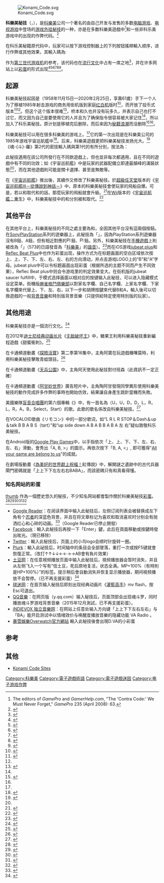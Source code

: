 {{Expand language|en|ja}}
{{NoteTA
|G1=IT
|G2=Game
|1=zh-hant:科樂美;zh-hans:科乐美;
|2=zh:電視遊樂器;zh-hk:電視遊戲機
}}
[[File:Konami_Code.svg|thumb]]

{{Japanese
| title= 科乐美秘籍
| image =Famicom_controllers.jpg
| caption = 家庭电脑的[[手柄|控制器]]
| width = 
| japanese = コナミコマンド
| kana = 
| romaji = Konami Komando
| kyujitai = 
|}}

'''科樂美秘技'''（{{lang-ja|コナミコマンド}}，{{lang-en|Konami Command}}），是[[科樂美|科樂美]]公司一个著名的由自己开发与发售的多数[[电脑游戏|电脑游戏]]、[[电视游戏|电视游戏]]中登场的[[游戏外挂|游戏外挂]][[秘技|秘技]]的一种，亦是在多数科樂美遊戲中<ref name="KNM games">The editors of ''GamePro'' and ''GamerHelp.com'', "The 'Contra Code:' We Must Never Forget," ''GamePro'' 235 (April 2008): 63.</ref>和一些非科乐美游戏中的出现的作弊代码。<ref name="autogenerated1">{{cite web |url= http://www.1up.com/do/feature?cId=3108751&did=1 |title= Cracking the Code: The Konami Code |publisher= 1up.com |accessdate= 2008-03-15 |deadurl= yes |archiveurl= https://www.webcitation.org/66ixH5CE7?url=http://www.1up.com/features/cracking-code-konami-code |archivedate= 2012-04-06 }}</ref>

在科乐美秘籍原代码中，玩家可以按下游戏控制器上的下列按钮搖桿輸入顺序，进行作弊或其他效果，其輸入碼為:

{{key press|up}}{{key press|up}}{{key press|down}}{{key press|down}}{{key press|left}}{{key press|right}}{{key press|left}}{{key press|right}}{{key press|B}}{{key press|A}}

作为[[第三世代游戏机|第三世代游戏机]]的参考，该代码也在[[流行文化|流行文化]]中占有一席之地<ref name="Ralph">{{cite web | url = http://www.avclub.com/articles/wreckit-ralph,88179/ | title = Wreck-It Ralph | first = 塔莎 | last = 罗宾逊 | date = 2012年11月1日 | accessdate = 2012年11月19日 | publisher = [[影音俱乐部|影音俱乐部]] | archive-date = 2013年11月3日 | archive-url = https://web.archive.org/web/20131103090350/http://www.avclub.com/articles/wreckit-ralph,88179/ | dead-url = no }}</ref>，并在许多网站上以[[彩蛋_(媒体)|彩蛋]]的形式出现<ref>{{Cite web|title=裏技、隠しメッセージ...イースターエッグってどんなものがある？|url=https://www.gizmodo.jp/2012/04/a-brief-history-of-easter-eggs-in-tech.html|accessdate=2020-04-08|date=2012-04-09|last=Inc|first=mediagene|work=www.gizmodo.jp|language=ja|archive-date=2021-04-19|archive-url=https://web.archive.org/web/20210419160011/https://www.gizmodo.jp/2012/04/a-brief-history-of-easter-eggs-in-tech.html|dead-url=no}}</ref><ref name="newsweek_zombies">{{cite news|last=Carvin|first=Andy|title=Geek Trick Of The Week: Newsweek Vs. The Zombies.|url=http://www.npr.org/blogs/alltechconsidered/2010/06/14/127842099/newsweek-vs-the-zombies|accessdate=2010年6月14日|newspaper=[[NPR|NPR]]|date=2010年6月14日|archive-date=2015年5月3日|archive-url=https://web.archive.org/web/20150503212207/http://www.npr.org/blogs/alltechconsidered/2010/06/14/127842099/newsweek-vs-the-zombies|dead-url=no}}</ref><ref name="espn_unicorns">{{cite news|title=The Konami Code Makes ESPN.com Magical!|url=http://kotaku.com/5230185/the-konami-code-makes-espncom-magical|newspaper=[[Kotaku|Kotaku]]|accessdate=2013-05-25|archive-date=2018-10-11|archive-url=https://web.archive.org/web/20181011214446/https://kotaku.com/5230185/the-konami-code-makes-espncom-magical|dead-url=no}}</ref><ref>{{cite web|url=http://news.cnet.com/konami-code-triggers-easter-egg-on-facebook-too/|title=Konami Code triggers Easter egg on Facebook too|publisher=[[CNET|CNET]]|date=2009-05-08|access-date=2013-05-25|archive-date=2013-11-10|archive-url=https://web.archive.org/web/20131110040819/http://news.cnet.com/konami-code-triggers-easter-egg-on-facebook-too/|dead-url=no}}</ref><ref>{{cite news | url=https://www.telegraph.co.uk/technology/google/6201814/Google-easter-eggs-15-best-hidden-jokes.html | location=London | work=The Daily Telegraph | title=Google easter eggs: 15 best hidden jokes | first=Matthew | last=Moore | date=2009年9月17日 | accessdate=2020年4月8日 | archive-date=2021年3月8日 | archive-url=https://web.archive.org/web/20210308161317/https://www.telegraph.co.uk/technology/google/6201814/Google-easter-eggs-15-best-hidden-jokes.html | dead-url=no }}</ref><ref>{{cite web|url=https://github.com/google/turing-doodle/blob/master/src/turing.js#L257|title=Alan Turing Google Doodle Source Code|publisher=[[Google|Google]]|date=2012-07-02|access-date=2020-04-08|archive-date=2021-02-24|archive-url=https://web.archive.org/web/20210224161444/https://github.com/google/turing-doodle/blob/master/src/turing.js#L257|dead-url=no}}</ref>。

==起源==
科樂美秘技起因是{{le|橋本和久|Kazuhisa Hashimoto}}（1958年11月15日—2020年2月25日，享壽61歲）手下一个人为了移植1985年射击游戏{{nihongo|《[[宇宙巡航艦_(1985年遊戲)|宇宙巡航艦]]》|グラディウス}}的商务用街机版到家庭[[红白机|红白机]]版时<ref>{{cite web | url=http://www.techrepublic.com/article/geek-trivia-the-cheat-goes-on/ | title=Geek Trivia: The cheat goes on | publisher=techrepublic.com | accessdate=2008-04-16 | archive-date=2021-02-03 | archive-url=https://web.archive.org/web/20210203230938/https://www.techrepublic.com/article/geek-trivia-the-cheat-goes-on/ | dead-url=no }}</ref>，而开放了投币式版本<ref name=":0">{{Cite web|title=GlitterBerri's Game Translations » Konami: The Nintendo Era|url=https://www.glitterberri.com/developer-interviews/konami-the-nintendo-era/|accessdate=2020-04-08|work=www.glitterberri.com|archive-date=2012-01-19|archive-url=https://web.archive.org/web/20120119000255/https://www.glitterberri.com/developer-interviews/konami-the-nintendo-era/|dead-url=yes}}</ref><ref name=":1" />。但这个这个版本很难<ref name=":1">{{Cite web|title=[毎日はっしん！コナミゲームソフトサテライト] サテライトブログ|url=http://www.blog.konami.jp/gs/blog/2005/11/000341.html|archiveurl=https://web.archive.org/web/20051229114041/http://www.blog.konami.jp/gs/blog/2005/11/000341.html|archivedate=2005-12-29|accessdate=2020-04-08|date=2005-12-29|work=www.blog.konami.jp}}</ref>，桥本和久也并没有玩多久，并表示自己也打不过它，而又因为自己是要使用它的人并且为了确保指令很容易被大家记住<ref name=":0" />，所以加入了科乐美秘技。原计划是移植完后删除，而后来因为[[秘籍浪潮|秘籍浪潮]]而没删除<ref name=":1">{{Cite web|title=[毎日はっしん！コナミゲームソフトサテライト] サテライトブログ|url=http://www.blog.konami.jp/gs/blog/2005/11/000341.html|archiveurl=https://web.archive.org/web/20051229114041/http://www.blog.konami.jp/gs/blog/2005/11/000341.html|archivedate=2005-12-29|accessdate=2020-04-08|date=2005-12-29|work=www.blog.konami.jp}}</ref><ref name="autogenerated1"/>。

科樂美秘技可以用在很多科樂美的游戏上。<ref name="KNM games"/>它的第一次出现是在科樂美公司的1985年游戏宇宙巡航艦中<ref name="cheat Gradius">{{cite web|url=http://articles.techrepublic.com.com/5100-10878_11-6164935.html |title=Geek Trivia: The cheat goes on |publisher=techrepublic.com |accessdate=2008-04-16 |archiveurl=https://archive.is/20120527064250/http://www.techrepublic.com/article/geek-trivia-the-cheat-goes-on/6164935 |archivedate=2012-05-27 |deadurl=yes }}</ref>。后来，科樂美遊戲{{nihongo|《[[魂斗羅|魂-{斗}-羅]]》|魂斗羅}}更把科樂美秘技发扬光大。<ref name=neseur2>{{cite journal |last1= |first1= |last2= |first2= |year=1991 |title=Roboter in Rage - Probotector |journal=Video Games |volume= |issue=1/91 |pages= |publisher=Markt+Technik Verlag |doi= |url=http://www.kultpower.de/external_frameset.php3?site=%2Fvideogames_datenbank.php3%3Fgame_id%3D2&from_referer=http%3A%2F%2Fwww.kultpower.de%2Fkultpower_search.php%3Fsearch%3Dprobotector |accessdate=11 July 2011 |language=de |author= |archive-url=https://web.archive.org/web/20110930034425/http://www.kultpower.de/external_frameset.php3?site=%2Fvideogames_datenbank.php3%3Fgame_id=2&from_referer=http:%2F%2Fwww.kultpower.de%2Fkultpower_search.php%3Fsearch=probotector |archive-date=2011-09-30 |dead-url=yes }}</ref>《魂-{斗}-羅》第2代的密技輸入碼與第1代的有所分別，按法為：
:{{key press|right}}{{key press|left}}{{key press|down}}{{key press|up}}{{key press|A}}{{key press|B}}

此秘技適用在該公司所發行在不同款遊戲上，但也並非每次都適用，且在不同的遊戲中有不同的功效；如《宇宙巡航艦》中是玩家的武器配備立即達最顛峰的滿裝狀態<ref name="cheat Gradius"/>，而在其他遊戲則可能是關卡選擇、甚至是無敵等。

在《[[宇宙巡航艦_(1985年遊戲)|宇宙巡航艦]]》推出後，其續作又修改了科樂美秘技。於[[超級任天堂|超級任天堂]]版本的《[[宇宙巡航艦III－從傳說到神話－|宇宙巡航艦III－從傳說到神話－]]》中，原本的科樂美秘技會使玩家的飛船自爆。可是，若以{{key press|L}}和{{key press|R}}取代{{key press|←}}和{{key press|→}}的話，那麼玩家的飛船就會升級。<ref>{{Cite web |url=http://www.urbandictionary.com/define.php?term=Konami%20Code |title=Urban Dictionary: Konami Code |access-date=2013-05-25 |archive-date=2021-04-21 |archive-url=https://web.archive.org/web/20210421021858/https://www.urbandictionary.com/define.php?term=Konami%20Code |dead-url=no }}</ref>在[[Wii|Wii]]版本的《[[宇宙巡航艦：重生|宇宙巡航艦：重生]]》中，科樂美秘技中的{{key press|A}}和{{key press|B}}分別被{{key press|1}}和{{key press|2}}取代。<ref>{{Cite web |url=http://www.ign.com/cheats/games/gradius-rebirth-wii-14267799 |title=Gradius ReBirth Cheats & Codes |access-date=2013-05-25 |archive-date=2014-03-24 |archive-url=https://web.archive.org/web/20140324002019/http://www.ign.com/cheats/games/gradius-rebirth-wii-14267799 |dead-url=no }}</ref>

==其他平台==
在其他平台上，科樂美秘技的不同之處主要為{{key press|A}}和{{key press|B}}，全因其他平台沒有這兩個按鈕。在[[Sony|Sony]][[PlayStation|PlayStation]]系列的遊樂器上，此秘技為「{{key press|up}}{{key press|up}}{{key press|down}}{{key press|down}}{{key press|left}}{{key press|right}}{{key press|left}}{{key press|right}}{{key press|×}}{{key press|○}}」，因為PlayStation系列遊樂器沒有B鈕、A鈕，但有相近對應的[[Image:PlayStationX.svg|15px]]鈕、[[Image:PlayStationCircle.svg|15px]]鈕。另外，科樂美秘技在[[手機遊戲|手機遊戲]]上則被改為「{{key press|up}}{{key press|up}}{{key press|down}}{{key press|down}}{{key press|left}}{{key press|right}}{{key press|left}}{{key press|right}}{{key press|5}}{{key press|7}}{{key press|3}}」（573的日語發音為「[[科樂美|科樂美]]」的[[諧音|諧音]]）。<ref>{{Cite web |url=http://jetcityorange.com/konami-code/ |title=KONAMI CODE ↑ ↑ ↓ ↓ ← → ← → |access-date=2013-05-25 |archive-url=https://web.archive.org/web/20130601031704/http://jetcityorange.com/konami-code/ |archive-date=2013-06-01 |dead-url=yes }}</ref>而在iOS游戏[[乐动魔方#jubeat_plus|jubeat plus]]和[[动感弹珠#Reflec_Beat_plus|Reflec Beat Plus]]中也作为彩蛋出现，操作方式为在标题画面的空白区域依次按上、上、下、下、左、右、左、右的方向滑动，并点击游戏LOGO上的“B”和“A”字母。jubeat plus中可以令标题画面出现彩蛋（根据所选的主题不同而产生不同效果），Reflec Beat plus中则会令游戏里的判定效果变大。在街机版的jubeat saucer fulfill中，于模式选择画面以相对应的按键输入此秘技，可以进入隐藏模式设定菜单。街機版[[麻雀格鬥俱樂部|麻雀格鬥俱樂部]]以對家名字欄、自己名字欄、上家名字欄、下家名字欄來代替上、下、左、右，以下一步和胡牌按鍵來代替B和A，輸入後可以切換遊戲的一般[[背景音樂|背景音樂]]和特別版背景音樂（只提供給特定使用特別版{{link-ja|e-AMUSEMENT PASS|e-AMUSEMENT PASS}}的玩家）。

== 其他用途 ==
科樂美秘技亦是一個流行文化。<ref>{{Cite web |url=http://tvtropes.org/pmwiki/pmwiki.php/Main/KonamiCode |title=Konami Code at TV Tropes |access-date=2013-05-25 |archive-date=2020-11-12 |archive-url=https://web.archive.org/web/20201112002437/https://tvtropes.org/pmwiki/pmwiki.php/Main/KonamiCode |dead-url=no }}</ref>

在2012年[[迪士尼经典动画长片|迪士尼经典动画长片]]《[[无敌破坏王|无敌破坏王]]》中，糖果王利用科樂美秘技重新編程遊戲《甜蜜衝刺》。<ref>{{Cite web | url = http://www.avclub.com/articles/wreckit-ralph,88179/ | title = Wreck-It Ralph | first = Tasha | last = Robinson | date = November 1, 2012 | accessdate = November 19, 2012 | publisher = [[A.V._Club|A.V. Club]] | archive-date = 2013-11-03 | archive-url = https://web.archive.org/web/20131103090350/http://www.avclub.com/articles/wreckit-ralph,88179/ | dead-url = no }}</ref>

在卡通頻道動畫《[[探險活寶|探險活寶]]》第二季第16集中，主角阿寶在玩遊戲機嗶莫時，利用科樂美秘技擊敗青蛙頭目。<ref>{{cite web|url=http://tvbythenumbers.zap2it.com/2011/02/23/monday-cable-ratings-wwe-raw-leads-night-pretty-little-liars-skins-rises-big-time-rush-being-human-more/83568|title=Monday Cable Ratings: WWE Raw Leads Night; 'Pretty Little Liars,' 'Skins' Rises + 'Big Time Rush,' 'Being Human' & More|last=Seidman|first=Robert|work=TV by the Numbers|publisher=[[Zap2it|Zap2it]]|date=February 23, 2011|accessdate=2013-05-25|archive-date=2013-12-13|archive-url=https://web.archive.org/web/20131213135909/http://tvbythenumbers.zap2it.com/2011/02/23/monday-cable-ratings-wwe-raw-leads-night-pretty-little-liars-skins-rises-big-time-rush-being-human-more/83568/|dead-url=yes}}</ref>

在卡通頻道動畫《[[天兵公園|天兵公園]]》中，主角阿天使用此秘技對付班森（此資訊不一定正確）

在卡通頻道動畫《[[阿甘妙世界|阿甘妙世界]]》廣告短片中，主角陶阿甘發現同學異形使用科樂美秘技的動作完成許多作弊的事時也開始仿效，結果讓自身產生跳針當機而失敗。

美國樂隊[[盲音合唱團|盲音合唱團]]的第六個專輯《{{tsl|en|Saturday Night Wrist|星期六症候群 (專輯)|星期六症候群}}》中，有一首名為〈U，U，D，D，L，R，L，R，A，B，Select，Start〉的歌。此歌的歌名係改自科樂美秘技。<ref>{{cite journal|title=Albums for 2008: Deftones | journal = [[Kerrang!|Kerrang!]] | issue = 1191 | date = January 5, 2008 | page = 47}}</ref>

在VOCALOID歌曲《リモコン》中的一部分歌词，如“L R L R STOP＆Dash＆up＆talk B B A B S（tart）”和“up side down A B A B B A B A 左 右”疑似致敬科乐美秘技。

在Android版的[[Google_Play_Games|Google Play Games]]中，以手指依次「上、上、下、下、左、右、左、右」滑動，會秀出「A, B, >」的圖示。再依次按下「B, A, <」, 即可獲得"[[All_your_base_are_belong_to_us|All your game are belong to us]]"的成就。

在劇場版動畫《[[為美好的世界獻上祝福！|為美好的世界獻上祝福！]]紅傳說》中，解開謎之遺跡中的古代兵器閘門密碼就是「上上下下左左右右BABA」，而該密碼只有和真看得懂。

===知名网站的彩蛋===
[[檔案:Facebook_Konami_Code.jpg|thumb]]
作為一個歷史悠久的秘技，不少知名网站都會製作關於科樂美秘技[[彩蛋_(視覺)|彩蛋]]。<ref name="newsweek_zombies">{{cite news|last=Carvin|first=Andy|title=Geek Trick Of The Week: Newsweek Vs. The Zombies.|url=http://www.npr.org/blogs/alltechconsidered/2010/06/14/127842099/newsweek-vs-the-zombies|accessdate=2010年6月14日|newspaper=[[NPR|NPR]]|date=2010年6月14日}}</ref><ref name="espn_unicorns">{{cite news|title=The Konami Code Makes ESPN.com Magical!|url=http://kotaku.com/5230185/the-konami-code-makes-espncom-magical|newspaper=[[Kotaku|Kotaku]]}}</ref><ref>{{citeweb|url=http://news.cnet.com/konami-code-triggers-easter-egg-on-facebook-too/|title=Konami Code triggers Easter egg on Facebook too|publisher=[[CNET|CNET]]|date=2009-05-08|access-date=2013-05-25|archive-date=2013-11-10|archive-url=https://web.archive.org/web/20131110040819/http://news.cnet.com/konami-code-triggers-easter-egg-on-facebook-too/|dead-url=no}}</ref><ref>{{cite news | url=http://www.telegraph.co.uk/technology/google/6201814/Google-easter-eggs-15-best-hidden-jokes.html | location=London | work=The Daily Telegraph | title=Google easter eggs: 15 best hidden jokes | first=Matthew | last=Moore | date=September 17, 2009 | accessdate=2013-05-25 | archive-date=2021-03-08 | archive-url=https://web.archive.org/web/20210308161317/https://www.telegraph.co.uk/technology/google/6201814/Google-easter-eggs-15-best-hidden-jokes.html | dead-url=no }}</ref><ref name="Nespresso, Trieste&Napoli">{{cite news|title=Nespresso Limited Edition Trieste & Napoli|url=http://www.nespresso.com/trieste-napoli/en_CH/|deadurl=yes|archiveurl=https://web.archive.org/web/20130607141744/http://www.nespresso.com/trieste-napoli/en_CH|archivedate=2013-06-07}}</ref>

* [[Google_Reader|Google Reader]]：在阅读界面中输入此秘技后，左侧订阅列表会被替换成左下角有个[[忍者|忍者]]的深蓝色背景，并且在将文章标记为喜欢和取消喜欢时分别会有抛洒红心和心碎的动画。<ref>{{cite web|title=Google Reader 彩蛋升级，加入likes 桃心|url=http://www.guao.hk/posts/google-reader-easter-egg-ninja-likes.html|accessdate=2010-11-12|archive-date=2012-02-10|archive-url=https://web.archive.org/web/20120210182738/http://www.guao.hk/posts/google-reader-easter-egg-ninja-likes.html|dead-url=no}}</ref>（Google Reader已停止開發）
* [[Facebook|Facebook]]：輸入此秘技后再按一下「Enter」鍵，此后在頁面移動或按鍵時發出昡光。（現已移除）
* [[Twitter|Twitter]]：輸入此秘技后，页面上的小鸟logo会顺时针旋转一圈。
* [[Plurk|Plurk]]：輸入此祕技后，时间轴中的条目会全部墜落，重打一次或按F5键就會恢復正常。（改打↑↑↓↓←←→→AB會有負片效果）
* [[土豆网|土豆网]]：在任意視频播放页面中输入此秘技后，視频播放器会暂时消失，并且从左侧飞入一个写有“信土豆，死后原地复活，状态全满。MP+100%（有時則是HP+100%）”的标签。提示稍后會自動消失并恢复显示播放器，期间視频播放不会暂停。（已不再支援彩蛋）<ref>{{cite web|title=隐藏有“上上下下左右左右BA”彩蛋的网站|url=http://www.zfreet.com/post/uuddlrlrba-code-on-web.html|accessdate=2010-11-12|archive-url=https://web.archive.org/web/20110213032035/http://www.zfreet.com/post/uuddlrlrba-code-on-web.html|archive-date=2011-02-13|dead-url=yes}}</ref>
* [[球迷网|球迷网]]：在首页输入秘技后即刻出现经典动画片《[[灌籃高手|灌籃高手]]》mv flash，按Esc可退出。
* [[QQ音乐|QQ音樂]]：在网页版（y.qq.com）输入秘技后，页面顶部会出现魂斗罗，同时播放魂斗罗游戏背景音樂（2015年12月測試，已不再支援彩蛋）。
* [[iNDIEVOX_独立音乐网|iNDIEVOX 独立音樂网]]：在网站上任意处输入方向键「上上下下左右左右」与「BA」能开启测试中以情绪效价与唤醒度播放音樂的隐藏功能 VA Radio 。
*[[守望先锋|暴雪娛樂Overwatch官方網站]] 輸入此秘技後會出現D.VA的小彩蛋

==参考==
{{reflist|2}}

{{科樂美系列}}

==其他==
* [https://web.archive.org/web/20110607231621/http://konamicodesites.com/  Konami Code Sites]

[[Category:科樂美|Category:科樂美]]
[[Category:電子遊戲術語|Category:電子遊戲術語]]
[[Category:電子遊戲迷因|Category:電子遊戲迷因]]
[[Category:电子游戏作弊|Category:电子游戏作弊]]